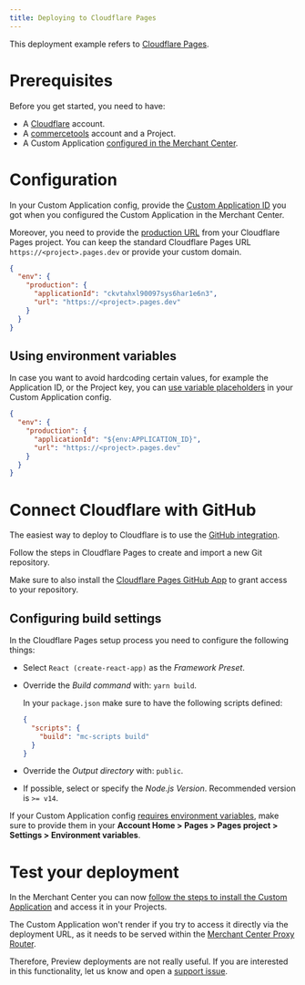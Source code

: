 ```yaml
---
title: Deploying to Cloudflare Pages
---
```


This deployment example refers to [Cloudflare Pages](https://developers.cloudflare.com/pages/).

# Prerequisites

Before you get started, you need to have:

- A [Cloudflare](https://dash.cloudflare.com) account.
- A [commercetools](https://docs.commercetools.com/getting-started) account and a Project.
- A Custom Application [configured in the Merchant Center](https://docs.commercetools.com/merchant-center/managing-custom-applications).

# Configuration

In your Custom Application config, provide the [Custom Application ID](/api-reference/application-config#envproductionapplicationid) you got when you configured the Custom Application in the Merchant Center.

Moreover, you need to provide the [production URL](/api-reference/application-config#envproductionurl) from your Cloudflare Pages project. You can keep the standard Cloudflare Pages URL `https://<project>.pages.dev` or provide your custom domain.

```json title="custom-application-config.json"
{
  "env": {
    "production": {
      "applicationId": "ckvtahxl90097sys6har1e6n3",
      "url": "https://<project>.pages.dev"
    }
  }
}
```

## Using environment variables

In case you want to avoid hardcoding certain values, for example the Application ID, or the Project key, you can [use variable placeholders](/api-reference/application-config#using-variable-placeholders) in your Custom Application config.

```json title="custom-application-config.json" highlightLines="4"
{
  "env": {
    "production": {
      "applicationId": "${env:APPLICATION_ID}",
      "url": "https://<project>.pages.dev"
    }
  }
}
```

# Connect Cloudflare with GitHub

The easiest way to deploy to Cloudflare is to use the [GitHub integration](https://developers.cloudflare.com/pages/platform/git-integration).

Follow the steps in Cloudflare Pages to create and import a new Git repository.

<Info>

Make sure to also install the [Cloudflare Pages GitHub App](https://github.com/apps/cloudflare-pages) to grant access to your repository.

</Info>

## Configuring build settings

In the Cloudflare Pages setup process you need to configure the following things:

* Select `React (create-react-app)` as the *Framework Preset*.
* Override the *Build command* with: `yarn build`.

  <Info>

  In your `package.json` make sure to have the following scripts defined:

  ```json title="package.json"
  {
    "scripts": {
      "build": "mc-scripts build"
    }
  }
  ```

  </Info>

* Override the *Output directory* with: `public`.
* If possible, select or specify the *Node.js Version*. Recommended version is `>= v14`.

<Info>

If your Custom Application config [requires environment variables](#using-environment-variables), make sure to provide them in your **Account Home > Pages > Pages project > Settings > Environment variables**.

</Info>

# Test your deployment

In the Merchant Center you can now [follow the steps to install the Custom Application](https://docs.commercetools.com/merchant-center/managing-custom-applications) and access it in your Projects.

<Warning>

The Custom Application won't render if you try to access it directly via the deployment URL, as it needs to be served within the [Merchant Center Proxy Router](/concepts/merchant-center-proxy-router).

Therefore, Preview deployments are not really useful. If you are interested in this functionality, let us know and open a [support issue](https://github.com/commercetools/merchant-center-application-kit/issues/new/choose).

</Warning>
